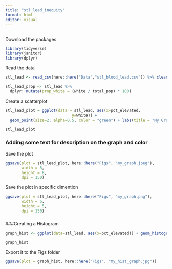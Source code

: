 ```yaml
---
title: "stl_lead_inequity"
format: html
editor: visual
---
```


## 

Download the packages

```r
library(tidyverse)
library(janitor)
library(dplyr)
```

Read the data

```r
stl_lead <- read_csv(here::here("Data","stl_blood_lead.csv")) %>% clean_names()

```

```r

stl_lead_prop <- stl_lead %>%
  dplyr::mutate(prop_white = (white / total_pop) * 100) 


```

Create a scatterplot

```r
stl_lead_plot = ggplot(data = stl_lead, aes(x=pct_elevated,
                             y=white)) +
  geom_point(size=2, alpha=0.5, color = "green") + labs(title = "My Graph")

stl_lead_plot
```

### Adding some text for description on the graph and color

Save the plot

```r
ggsave(plot = stl_lead_plot, here::here("Figs", "my_graph.jpeg"),
       width = 8,
       height = 8,
       dpi = 150)
```

Save the plot in specific dimention

```r
ggsave(plot = stl_lead_plot, here::here("Figs", "my_graph.png"),
       width = 6,
       height = 5,
       dpi = 150)
```

### 

###Creating a Histogram

```r
graph_hist <- ggplot(data=stl_lead, aes(x=pct_elevated)) + geom_histogram(color="blue", alpha = 0.8)

graph_hist
```

Export it to the Figs folder

```r
ggsave(plot = graph_hist, here::here("Figs", "my_hist_graph.jpg"))
```

